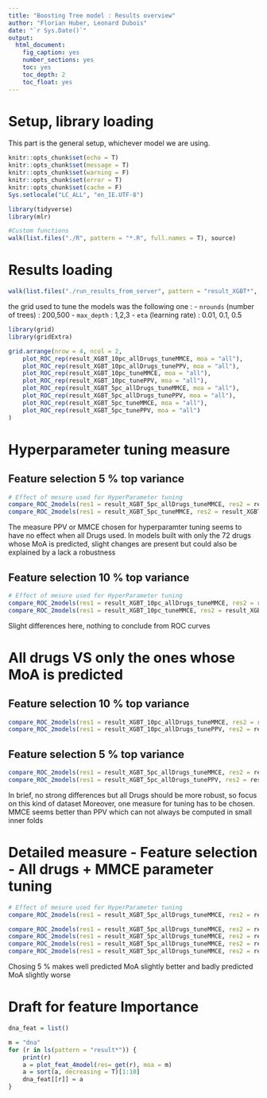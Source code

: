 ```yaml
---
title: "Boosting Tree model : Results overview"
author: "Florian Huber, Leonard Dubois"
date: "`r Sys.Date()`"
output:
  html_document:
    fig_caption: yes
    number_sections: yes
    toc: yes
    toc_depth: 2
    toc_float: yes
---
```


# Setup, library loading

This part is the general setup, whichever model we are using.

```r
knitr::opts_chunk$set(echo = T)
knitr::opts_chunk$set(message = T)
knitr::opts_chunk$set(warning = F)
knitr::opts_chunk$set(error = T)
knitr::opts_chunk$set(cache = F)
Sys.setlocale("LC_ALL", "en_IE.UTF-8")

library(tidyverse)
library(mlr)

#Custom functions
walk(list.files("./R", pattern = "*.R", full.names = T), source)

```

# Results loading


```r
walk(list.files("./run_results_from_server", pattern = "result_XGBT*", full.names = T ), function(x) load(x , envir = .GlobalEnv))
```

the grid used to tune the models was the following one :
- `nrounds` (number of trees) : 200,500
- `max_depth` : 1,2,3
- `eta` (learning rate) : 0.01, 0.1, 0.5


```r
library(grid)
library(gridExtra)

grid.arrange(nrow = 4, ncol = 2,
    plot_ROC_rep(result_XGBT_10pc_allDrugs_tuneMMCE, moa = "all"),
    plot_ROC_rep(result_XGBT_10pc_allDrugs_tunePPV, moa = "all"),
    plot_ROC_rep(result_XGBT_10pc_tuneMMCE, moa = "all"),
    plot_ROC_rep(result_XGBT_10pc_tunePPV, moa = "all"),
    plot_ROC_rep(result_XGBT_5pc_allDrugs_tuneMMCE, moa = "all"),
    plot_ROC_rep(result_XGBT_5pc_allDrugs_tunePPV, moa = "all"),
    plot_ROC_rep(result_XGBT_5pc_tuneMMCE, moa = "all"),
    plot_ROC_rep(result_XGBT_5pc_tunePPV, moa = "all")
)

```

# Hyperparameter tuning measure

## Feature selection 5 % top variance

```r
# Effect of mesure used for HyperParameter tuning
compare_ROC_2models(res1 = result_XGBT_5pc_allDrugs_tuneMMCE, res2 = result_XGBT_5pc_allDrugs_tunePPV, moa = "all")
compare_ROC_2models(res1 = result_XGBT_5pc_tuneMMCE, res2 = result_XGBT_5pc_tunePPV, moa = "all")

```

The measure PPV or MMCE chosen for hyperparamter tuning seems to have no effect when all Drugs used. In models built with only the 72 drugs whose MoA is predicted, slight changes are present but could also be explained by a lack a robustness 

## Feature selection 10 % top variance


```r
# Effect of mesure used for HyperParameter tuning
compare_ROC_2models(res1 = result_XGBT_10pc_allDrugs_tuneMMCE, res2 = result_XGBT_10pc_allDrugs_tunePPV, moa = "all")
compare_ROC_2models(res1 = result_XGBT_10pc_tuneMMCE, res2 = result_XGBT_10pc_tunePPV, moa = "all")

```

Slight differences here, nothing to conclude from ROC curves


# All drugs VS only the ones whose MoA is predicted

## Feature selection 10 % top variance

```r
compare_ROC_2models(res1 = result_XGBT_10pc_allDrugs_tuneMMCE, res2 = result_XGBT_10pc_tuneMMCE, moa = "all")
compare_ROC_2models(res1 = result_XGBT_10pc_allDrugs_tunePPV, res2 = result_XGBT_10pc_tunePPV, moa = "all")

```


## Feature selection 5 % top variance

```r
compare_ROC_2models(res1 = result_XGBT_5pc_allDrugs_tuneMMCE, res2 = result_XGBT_5pc_tuneMMCE, moa = "all")
compare_ROC_2models(res1 = result_XGBT_5pc_allDrugs_tunePPV, res2 = result_XGBT_5pc_tunePPV, moa = "all")

```


In brief, no strong differences but all Drugs should be more robust, so focus on this kind of dataset
Moreover, one measure for tuning has to be chosen. MMCE seems better than PPV which can not always be computed in small inner folds




# Detailed measure - Feature selection - All drugs + MMCE parameter tuning

```r
# Effect of mesure used for HyperParameter tuning
compare_ROC_2models(res1 = result_XGBT_5pc_allDrugs_tuneMMCE, res2 = result_XGBT_10pc_allDrugs_tuneMMCE, moa = "all")
```
```r
compare_ROC_2models(res1 = result_XGBT_5pc_allDrugs_tuneMMCE, res2 = result_XGBT_10pc_allDrugs_tuneMMCE, moa = "dna")
compare_ROC_2models(res1 = result_XGBT_5pc_allDrugs_tuneMMCE, res2 = result_XGBT_10pc_allDrugs_tuneMMCE, moa = "cell_wall")
compare_ROC_2models(res1 = result_XGBT_5pc_allDrugs_tuneMMCE, res2 = result_XGBT_10pc_allDrugs_tuneMMCE, moa = "membrane_stress")
compare_ROC_2models(res1 = result_XGBT_5pc_allDrugs_tuneMMCE, res2 = result_XGBT_10pc_allDrugs_tuneMMCE, moa = "protein_synthesis")
```

Chosing 5 % makes well predicted MoA slightly better and badly predicted MoA slightly worse



# Draft for feature Importance

```r

dna_feat = list()

m = "dna"
for (r in ls(pattern = "result*")) {
    print(r)
    a = plot_feat_4model(res= get(r), moa = m)
    a = sort(a, decreasing = T)[1:10]
    dna_feat[[r]] = a
}

```
